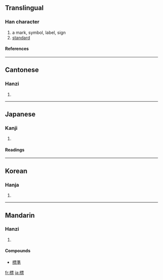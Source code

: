 {{see|标}}

==Translingual==
===Han character===
{{Han char|rn=75|rad=木|as=11|sn=15|four=4199<sub>1</sub>|canj=木一田火 (DMWF)}}
# a mark, symbol, label, sign
# [[standard]]
====References====
{{Han ref|kx=0550.120|dkj=15442|dj=0938.070|hdz=21277.010|uh=6A19|ud=27161|bh=BCD0|bd=48336}}

----
==Cantonese==
===Hanzi===
{{yue-hanzi|jyut=|y=biu1}}
# {{defn|Cantonese}}

----
==Japanese==
===Kanji===
{{ja-kanji|grade=4|rs=木11}}
# {{defn|Japanese}} 
====Readings====
{{ja-readings|on=[[ひょう]] (hyō)|kun=[[こずえ]] (kozue), [[すえ]] (sue), [[しるし]] (shirushi)}}

----
==Korean==
===Hanja===
{{ko-hanja|hangeul=표|eumhun=|rv=pyo|mr=p'yo|y=phyo}}
# {{defn|Korean}}

----
==Mandarin==
===Hanzi===
{{cmn-hanzi|sim=标|pin=[[biāo]] ([[biao1]]), [[mán]] ([[man2]])|wg=piao<sup>1</sup>, man<sup>2</sup>}}
# {{defn|Mandarin}}

====Compounds====
* [[標準]]

[[fr:標]]
[[ja:標]]